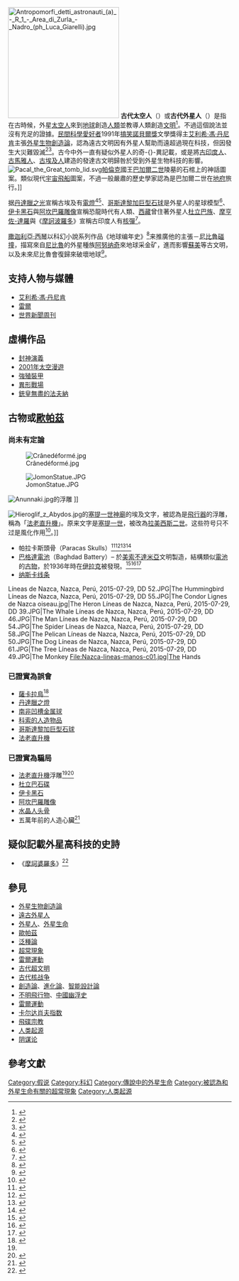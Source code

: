 {{NoteTA
|G1=Aero
|G2=PP
|G3=地名
}}
{{About|認為古代外星人曾來過地球創造文明的學說|一個美國電視系列|遠古外星人}}
[[File:Antropomorfi_detti_astronauti_(a)_-_R_1_-_Area_di_Zurla_-_Nadro_(ph_Luca_Giarelli).jpg|250px]]
'''古代太空人'''（{{lang|en|Ancient astronauts}}）或'''古代外星人'''（{{lang|en|ancient aliens}}）是指在古時候，外星[[太空人|太空人]]來到[[地球|地球]]創造[[人類|人類]]並教導人類創造[[文明|文明]]<ref name="Aliens 2016 p. ">{{cite book | last=Aliens | first=T.P.A. | title=Ancient Aliens: The Official Companion Book | publisher=HarperOne | year=2016 | isbn=978-0-06-245540-6 | url=https://books.google.com.hk/books?id=qTOnCwAAQBAJ | access-date=2021-09-01 | page= | archive-date=2021-09-01 | archive-url=https://web.archive.org/web/20210901025431/https://books.google.com.hk/books?id=qTOnCwAAQBAJ }}</ref>。不過這個說法並沒有充足的證據。[[民間科學愛好者|民間科學愛好者]]1991年[[搞笑諾貝爾獎|搞笑諾貝爾獎]]文學獎得主[[艾利希·馮·丹尼肯|艾利希·馮·丹尼肯]]主張[[外星生物創造論|外星生物創造論]]，認為遠古文明因有外星人幫助而遠超過現在科技，但因發生大災難毀滅<ref>{{cite book|last=Orser|first=Charles E.|title=Race and practice in archaeological interpretation|year=2003|publisher=University of Pennsylvania Press|isbn=978-0-8122-3750-4|url=http://books.google.com/?id=EU7Z_jCXh5kC&pg=PA73|page=73}}</ref><ref>{{cite book|last=Fritze|first=Ronald H.|title=Invented Knowledge: False History, Fake Science and Pseudo-religions|url=https://archive.org/details/inventedknowledg00frit|year=2009|publisher=Reaktion Books|isbn=9781861894304|pages=[https://archive.org/details/inventedknowledg00frit/page/13 13], 200, 201}}</ref>。古今中外一直有疑似外星人的奇-{}-異記載，或是將[[印度河流域文明|古印度人]]、[[馬雅文明|古馬雅人]]、[[古埃及人|古埃及人]]建造的發達古文明歸咎於受到外星生物科技的影響。
[[Image:Pacal_the_Great_tomb_lid.svg|thumb]][[帕倫克|帕倫克]]國王[[巴加爾二世|巴加爾二世]]陵墓的石棺上的神話圖案。類似現代[[宇宙飛船|宇宙飛船]]圖案，不過一般嚴肅的歷史學家認為是巴加爾二世在[[地府|地府]]旅行。]]

据[[丹達臘之光|丹達臘之光]]宣稱古埃及有[[電燈|電燈]]<ref>{{Cite web|title=Electric lights in Egypt?|url=http://doernenburg.alien.de/alternativ/dendera/dend00_e.php|accessdate=2019-07-16|archiveurl=https://web.archive.org/web/20050408190622/http://doernenburg.alien.de/alternativ/dendera/dend00_e.php|archivedate=2005-04-08|dead-url=yes}}</ref><ref>{{Cite web|title=遠古的電氣系統|url=http://www.thinkerstar.com/WSLF/2lostcivil/lost/14.htm|accessdate=2019-07-16|archiveurl=https://web.archive.org/web/20130613124307/http://www.thinkerstar.com/WSLF/2lostcivil/lost/14.htm|archivedate=2013-06-13|dead-url=no}}</ref>、[[哥斯達黎加巨型石球|哥斯達黎加巨型石球]]是外星人的星球模型<ref>{{Cite web|title=Unexplained Mysteries around the world|url=https://www.world-mysteries.com/|accessdate=2019-07-16|work=WORLD MYSTERIES|language=en|archive-date=2019-07-15|archive-url=https://web.archive.org/web/20190715205730/https://www.world-mysteries.com/|dead-url=no}}</ref>、[[伊卡黑石|伊卡黑石]]與[[阿坎巴羅雕像|阿坎巴羅雕像]]宣稱恐龍時代有人類、[[西藏|西藏]]曾住著外星人[[杜立巴族|杜立巴族]]、[[摩亨佐-達羅|摩亨佐-達羅]]與《[[摩訶波羅多|摩訶波羅多]]》宣稱古印度人有[[核武器|核彈]]<ref>{{cite book|last=Fagan|first=Brian M.|title=In the beginning: an introduction to archaeology|year=10th edition 2000|publisher=Prentice-Hall|isbn=978-0130307316|pages=17–18}}</ref>。

[[撒迦利亞·西琴|撒迦利亞·西琴]]以科幻小說系列作品《地球编年史》<ref>{{Cite web|title=地球编年史|url=https://book.douban.com/series/2198|accessdate=2019-07-16|work=book.douban.com|archive-date=2019-07-16|archive-url=https://web.archive.org/web/20190716084317/https://book.douban.com/series/2198|dead-url=no}}</ref>来推廣他的主張－[[尼比魯碰撞|尼比魯碰撞]]，描寫來自[[尼比魯|尼比魯]]的外星種族[[阿努纳奇|阿努纳奇]]來地球采金矿，進而影響[[蘇美|蘇美]]等古文明，以及未來尼比魯會復歸來破壞地球<ref name="难以启齿的秘密：霍金究竟知道什么 第37节：2012和世界末日(9)">{{Cite web|title=难以启齿的秘密：霍金究竟知道什么 第37节：2012和世界末日(9)|url=http://book.qq.com/s/book/0/25/25005/37.shtml|archiveurl=https://archive.is/20121217193823/http://book.qq.com/s/book/0/25/25005/37.shtml|archivedate=2012-12-17|dead-url=yes|accessdate=2012-11-09}}</ref>。

==支持人物与媒體==
*[[艾利希·馮·丹尼肯|艾利希·馮·丹尼肯]]
*[[雷爾|雷爾]]
*[[世界新聞周刊|世界新聞周刊]]

==虛構作品==
*[[封神演義_(漫畫)|封神演義]]
*[[2001太空漫遊_(電影)|2001年太空漫遊]]
*[[強殖裝甲|強殖裝甲]]
*[[异形大战铁血战士|異形戰場]]
*[[銃皇無盡的法夫納|銃皇無盡的法夫納]]

==古物或[[歐帕茲|歐帕茲]]==
===尚未有定論===
[[File:Crânedéformé.jpg|right]]

[[File:JomonStatue.JPG|thumb]]

[[File:Anunnaki.jpg|left]]的浮雕 ]]

[[File:Hieroglif_z_Abydos.jpg|thumb]]的[[塞提一世|塞提一世]][[埃及神廟|神廟]]的埃及文字，被認為是[[飛行器|飛行器]]的浮雕，稱為「[[法老直升機|法老直升機]]」。原来文字是[[塞提一世|塞提一世]]，被改為[[拉美西斯二世|拉美西斯二世]]。这些符号只不过是風化作用<ref name="Sethostempel von Abydos">{{Cite web|title=Das mysteriöse Relief im Sethostempel von Abydos|url=http://r-j.de/abydos.html|accessdate=2019-07-16|work=r-j.de|archive-date=2017-08-06|archive-url=https://web.archive.org/web/20170806051126/http://www.r-j.de/abydos.html|dead-url=no}}</ref>。]]

* 帕拉卡斯頭骨（Paracas Skulls）<ref name="Foerster 2015 p. ">{{cite book | last=Foerster | first=B. | title=Elongated Skulls of Peru and Bolivia: The Path of Viracocha | publisher=CreateSpace Independent Publishing Platform | year=2015 | isbn=978-1-5078-9281-7 | url=https://books.google.com.hk/books?id=QIA1rgEACAAJ | access-date=2021-09-01 | page= | archive-date=2021-09-08 | archive-url=https://web.archive.org/web/20210908212053/https://books.google.com.hk/books?id=QIA1rgEACAAJ }}</ref><ref name="Ramirez 2017 p. 29">{{cite book | last=Ramirez | first=S. | title=Anunnaki: Gods of Earth and Nibiru | publisher=iUniverse | year=2017 | isbn=978-1-5320-2693-5 | url=https://books.google.com.hk/books?id=19c2DwAAQBAJ&pg=PT29 | access-date=2021-09-01 | page=29 | archive-date=2021-09-08 | archive-url=https://web.archive.org/web/20210908212030/https://books.google.com.hk/books?id=19c2DwAAQBAJ&pg=PT29 }}</ref><ref name="Prothero Callahan Shermer 2017 p. 109">{{cite book | last=Prothero | first=D.R. | last2=Callahan | first2=T.D. | last3=Shermer | first3=M. | title=UFOs, Chemtrails, and Aliens: What Science Says | publisher=Indiana University Press | year=2017 | isbn=978-0-253-02706-1 | url=https://books.google.com.hk/books?id=DI8uDwAAQBAJ&pg=PA109 | access-date=2021-09-01 | page=109 | archive-date=2021-09-08 | archive-url=https://web.archive.org/web/20210908212045/https://books.google.com.hk/books?id=DI8uDwAAQBAJ&pg=PA109 }}</ref><ref name="Jameson 2016 p. 80">{{cite book | last=Jameson | first=R. | title=God Gametes 4 and the Darwinian Fallacy | publisher=Lulu.com | year=2016 | isbn=978-1-326-29865-4 | url=https://books.google.com.hk/books?id=RzE3CgAAQBAJ&pg=PT80 | access-date=2021-09-01 | page=80 | archive-date=2021-09-01 | archive-url=https://web.archive.org/web/20210901025657/https://books.google.com.hk/books?id=RzE3CgAAQBAJ&pg=PT80 }}</ref>
* [[巴格達電池|巴格達電池]]（Baghdad Battery）– 於[[美索不達米亞|美索不達米亞]]文明製造，結構類似[[電池|電池]]的[[巴格達電池|古物]]，於1936年時在[[伊拉克|伊拉克]]被發現。<ref>{{Cite web|title=The UnMuseum - Bagdad Battery|url=http://unmuseum.mus.pa.us/bbattery.htm|accessdate=2019-07-16|work=unmuseum.mus.pa.us|archive-url=https://web.archive.org/web/20131211065319/http://unmuseum.mus.pa.us/bbattery.htm|archive-date=2013-12-11|dead-url=yes}}</ref><ref name="Haughton 2009 p. 318">{{cite book | last=Haughton | first=B. | title=Hidden History: Lost Civilizations, Secret Knowledge, and Ancient Mysteries: Easyread Super Large 20pt Edition | publisher=CreateSpace | year=2009 | isbn=978-1-4429-5348-2 | url=https://books.google.com.hk/books?id=F8BRyNYcIjoC&pg=PA318 | access-date=2021-09-01 | page=318 | archive-date=2021-09-08 | archive-url=https://web.archive.org/web/20210908212103/https://books.google.com.hk/books?id=F8BRyNYcIjoC&pg=PA318 }}</ref><ref name="Childress Sanderson 1991 p. 50">{{cite book | last=Childress | first=D.H. | last2=Sanderson | first2=I.T. | title=Vimana Aircraft of Ancient India & Atlantis | publisher=Adventures Unlimited Press | series=Lost Science Series | year=1991 | isbn=978-0-932813-12-1 | url=https://books.google.com.hk/books?id=XyvtdDEc1PwC&pg=PP50 | access-date=2021-09-01 | page=50 | archive-date=2021-09-01 | archive-url=https://web.archive.org/web/20210901025430/https://books.google.com.hk/books?id=XyvtdDEc1PwC&pg=PP50 }}</ref>
* [[纳斯卡线条|纳斯卡线条]]

<gallery mode="packed" heights="120px">
Líneas de Nazca, Nazca, Perú, 2015-07-29, DD 52.JPG|The Hummingbird
Líneas de Nazca, Nazca, Perú, 2015-07-29, DD 55.JPG|The Condor
Lignes de Nazca oiseau.jpg|The Heron
Líneas de Nazca, Nazca, Perú, 2015-07-29, DD 39.JPG|The Whale
Líneas de Nazca, Nazca, Perú, 2015-07-29, DD 46.JPG|The Man
Líneas de Nazca, Nazca, Perú, 2015-07-29, DD 54.JPG|The Spider
Líneas de Nazca, Nazca, Perú, 2015-07-29, DD 58.JPG|The Pelican
Líneas de Nazca, Nazca, Perú, 2015-07-29, DD 50.JPG|The Dog
Líneas de Nazca, Nazca, Perú, 2015-07-29, DD 61.JPG|The Tree
Líneas de Nazca, Nazca, Perú, 2015-07-29, DD 49.JPG|The Monkey
File:Nazca-lineas-manos-c01.jpg|The Hands
</gallery>

===已證實為誤會===
* [[薩卡拉鳥|薩卡拉鳥]]<ref>{{cite web|author=Martin Gregorie|title=Flying the Saqqara Bird|url=http://www.catchpenny.org/birdtest.html|work=Catchpenny Mysteries of Ancient Egypt|accessdate=2010-04-21|archive-date=2010-05-27|archive-url=https://web.archive.org/web/20100527040451/http://www.catchpenny.org/birdtest.html|dead-url=no}}</ref>
*[[丹達臘之燈|丹達臘之燈]]
* [[南非凹槽金属球|南非凹槽金属球]]
* [[科索的人造物品|科索的人造物品]]
* [[哥斯達黎加巨型石球|哥斯達黎加巨型石球]]
*[[法老直升機|法老直升機]]
===已證實為騙局===
*[[法老直升機|法老直升機]]浮雕<ref name="Sethostempel von Abydos" /><ref>{{Cite web|title=十项被误认为是外星人所为的人类杰作|url=http://article.yeeyan.org/view/85167/116085|accessdate=2019-07-16|work=article.yeeyan.org|archive-date=2017-09-30|archive-url=https://web.archive.org/web/20170930055228/http://article.yeeyan.org/view/85167/116085|dead-url=no}}</ref>
*[[杜立巴族|杜立巴石碟]]
*[[伊卡黑石|伊卡黑石]]
*[[阿坎巴羅雕像|阿坎巴羅雕像]]
*[[水晶人头骨|水晶人头骨]]
* 五萬年前的人造心臟<ref>{{Cite web|title=網路追追追∕五萬年前人造心臟　外來高智慧生物的傑作？|url=http://rumor.nownews.com/2011/12/29/515-2771121.htm|accessdate=2019-07-16|date=2011-12-29|publisher=NOWnews 今日新聞網|archiveurl=https://web.archive.org/web/20120412184220/http://rumor.nownews.com/2011/12/29/515-2771121.htm|archivedate=2012-04-12|dead-url=yes}}</ref>

==疑似記載外星高科技的史詩==
*《[[摩訶婆羅多|摩訶婆羅多]]》<ref>{{Cite web|title=五千年前有核戰？來自史前文明的疑問_星島環球網|url=http://www.stnn.cc:82/weekly/weekly0638/11/200702/t20070208_465982_1.html|accessdate=2019-07-16|date=2007-02-05|archiveurl=https://web.archive.org/web/20120123200129/http://www.stnn.cc:82/weekly/weekly0638/11/200702/t20070208_465982_1.html|archivedate=2012-01-23|dead-url=no}}</ref>

==參見==
* [[外星生物創造論|外星生物創造論]]
* [[遠古外星人|遠古外星人]]
* [[外星人|外星人]]、[[外星生命|外星生命]]
* [[歐帕茲|歐帕茲]]
* [[泛種論|泛種論]]
* [[超常現象|超常現象]]
* [[雷爾運動|雷爾運動]]
* [[古代超文明|古代超文明]]
* [[古代核战争|古代核战争]]
* [[創造論|創造論]]、[[進化論|進化論]]、[[智能設計論|智能設計論]]
* [[不明飛行物|不明飛行物]]、[[中國幽浮史|中國幽浮史]]
* [[雷爾運動|雷爾運動]]
* [[卡尔达肖夫指数|卡尔达肖夫指数]]
* [[飛碟宗教|飛碟宗教]]
* [[人类起源|人类起源]]
* [[阴谋论|阴谋论]]

==參考文獻==
{{reflist|30em}}

{{不明飛行物}}
{{Extraterrestrial life}}
{{Authority control}}

[[Category:假说|Category:假说]]
[[Category:科幻|Category:科幻]]
[[Category:傳說中的外星生命|Category:傳說中的外星生命]]
[[Category:被認為和外星生命有關的超常現象|Category:被認為和外星生命有關的超常現象]]
[[Category:人类起源|Category:人类起源]]